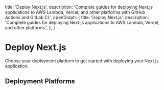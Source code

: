 
  title: 'Deploy Next.js',
  description: 'Complete guides for deploying Next.js applications to AWS Lambda, Vercel, and other platforms with GitHub Actions and GitLab CI.',
  openGraph: {
    title: 'Deploy Next.js',
    description: 'Complete guides for deploying Next.js applications to AWS Lambda, Vercel, and other platforms.',
  },
}

# Deploy Next.js

Choose your deployment platform to get started with deploying your Next.js application.

## Deployment Platforms

<Cards>
  <Cards.Card title="AWS Lambda" href="/nextjs/aws-lambda" />
</Cards>
